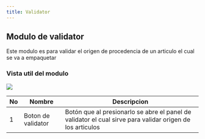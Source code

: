 ```yaml
---
title: Validator
---
```


## Modulo de validator

Este modulo es para validar el origen de procedencia de un articulo el cual se va a empaquetar

### Vista util del modulo
![](/img/upload/Screenshot-2025-06-03-122324.png)

|No|Nombre|Descripcion|
|--|------|-----------|
|1 |Boton de validator|Botón que al presionarlo se abre el panel de validator el cual sirve para validar origen de los articulos|